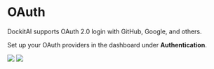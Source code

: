 # OAuth

DockitAI supports OAuth 2.0 login with GitHub, Google, and others.

Set up your OAuth providers in the dashboard under **Authentication**.


<img src="/assets/dark.svg" className="hidden dark:block" />
<img src="/assets/light.svg" className="block dark:hidden" />



